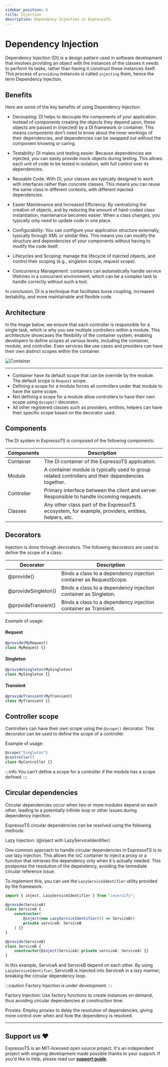 ```yaml
---
sidebar_position: 8
title: Injection
description: Dependency Injection in ExpressoTS.
---
```



# Dependency Injection

Dependency Injection (DI) is a design pattern used in software development that involves providing an object with the instances of the classes it needs to perform its tasks, rather than having it construct these instances itself. This process of `providing` instances is called `injecting` them, hence the term Dependency Injection.

## Benefits

Here are some of the key benefits of using Dependency Injection:

-   Decoupling: DI helps to decouple the components of your application. Instead of components creating the objects they depend upon, these objects are passed in (injected) by a DI framework or container. This means components don't need to know about the inner workings of their dependencies, and dependencies can be swapped out without the component knowing or caring.

-   Testability: DI makes unit testing easier. Because dependencies are injected, you can easily provide mock objects during testing. This allows each unit of code to be tested in isolation, with full control over its dependencies.

-   Reusable Code: With DI, your classes are typically designed to work with interfaces rather than concrete classes. This means you can reuse the same class in different contexts, with different injected dependencies.

-   Easier Maintenance and Increased Efficiency: By centralizing the creation of objects, and by reducing the amount of hard-coded class instantiation, maintenance becomes easier. When a class changes, you typically only need to update code in one place.

-   Configurability: You can configure your application structure externally, typically through XML or similar files. This means you can modify the structure and dependencies of your components without having to modify the code itself.

-   Lifecycles and Scoping: manage the lifecycle of injected objects, and control their scoping (e.g., singleton scope, request scope).

-   Concurrency Management: containers can automatically handle service lifetimes in a concurrent environment, which can be a complex task to handle correctly without such a tool.

In conclusion, DI is a technique that facilitates loose coupling, increased testability, and more maintainable and flexible code.

## Architecture

In the image below, we ensure that each controller is responsible for a single task, which is why
you see multiple controllers within a module. This architecture showcases the flexibility of the container
system, enabling developers to define scopes at various levels, including the container, module, and controller.
Even services like use cases and providers can have their own distinct scopes within the container.

<div style={{ textAlign: "center" }}>
    <img src={diImg} alt="Container" />
</div>

---

-   Container have its default scope that can be override by the module. The default scope is `Request` scope.
-   Defining a scope for a module forces all controllers under that module to have the same scope.
-   Not defining a scope for a module allow controllers to have their own scope using `@scope()` decorator.
-   All other registered classes such as providers, entities, helpers can have their specific scope based on the decorator used.

## Components

The DI system in ExpressoTS is composed of the following components:

| Components | Description                                                                                        |
| ---------- | -------------------------------------------------------------------------------------------------- |
| Container  | The DI container of the ExpressoTS application.                                                    |
| Module     | A container module is typically used to group related controllers and their dependencies together. |
| Controller | Primary interface between the client and server. Responsible to handle incoming requests.          |
| Classes    | Any other class part of the ExpressoTS ecosystem, for example, providers, entities, helpers, etc.  |

## Decorators

Injection is done through decorators. The following decorators are used to define the scope of a class:

| Decorator           | Description                                                        |
| ------------------- | ------------------------------------------------------------------ |
| @provide()          | Binds a class to a dependency injection container as RequestScope. |
| @provideSingleton() | Binds a class to a dependency injection container as Singleton.    |
| @provideTransient() | Binds a class to a dependency injection container as Transient.    |

Example of usage:

#### Request

```typescript
@provide(MyRequest)
class MyRequest {}
```

#### Singleton

```typescript
@provideSingleton(MySingleton)
class MySingleton {}
```

#### Transient

```typescript
@provideTransient(MyTransient)
class MyTransient {}
```

## Controller scope

Controllers can have their own scope using the `@scope()` decorator. This decorator can be used to define the scope of a controller.

Example of usage:

```typescript
@scope("Singleton")
@controller()
class MyController {}
```

:::info
You can't define a scope for a controller if the module has a scope defined.
:::

## Circular dependencies

Circular dependencies occur when two or more modules depend on each other, leading to a potentially infinite loop or other issues during dependency injection.

ExpressoTS circular dependencies can be resolved using the following methods:

<span class="span-table">Lazy Injection: </span> (@inject with LazyServiceIdentifier)

One common approach to handle circular dependencies in ExpressoTS is to use lazy injection. This allows the IoC container to inject a proxy or a function
that retrieves the dependency only when it's actually needed. This postpones the resolution of the dependency,
avoiding the immediate circular reference issue.

To implement this, you can use the `LazyServiceIdentifier` utility provided by the framework.

```typescript title="Lazy Injection"
import { inject, LazyServiceIdentifier } from "inversify";

@provide(ServiceA)
class ServiceA {
    constructor(
        @inject(new LazyServiceIdentifier(() => ServiceB))
        private serviceB: ServiceB
    ) {}
}

@provide(ServiceB)
class ServiceB {
    constructor(@inject(ServiceA) private serviceA: ServiceA) {}
}
```

In this example, ServiceA and ServiceB depend on each other. By using `LazyServiceIdentifier`, ServiceB
is injected into ServiceA in a lazy manner, breaking the circular dependency loop.

:::caution Factory Injection is under development.
:::

<span class="span-table">Factory Injection: </span> Use factory functions to create instances on demand,
thus avoiding circular dependencies at construction time.

<span class="span-table">Proxies: </span> Employ proxies to delay the resolution of dependencies, giving
more control over when and how the dependency is resolved.

---

## Support us ❤️

ExpressoTS is an MIT-licensed open source project. It's an independent project with ongoing development made possible thanks to your support.
If you'd like to help, please read our **[support guide](../support-us.mdx)**.
